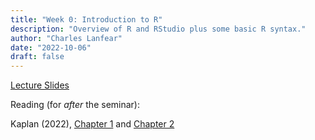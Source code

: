```yaml
---
title: "Week 0: Introduction to R"
description: "Overview of R and RStudio plus some basic R syntax."
author: "Charles Lanfear"
date: "2022-10-06"
draft: false
---
```


[Lecture Slides](https://clanfear.github.io/ioc_iqa/_lectures/0_intro-to-r/slides_intro-to-r.html)

Reading (for *after* the seminar):

Kaplan (2022), [Chapter 1](https://crimebythenumbers.com/a-soup-to-nuts-project-example.html) and [Chapter 2](https://crimebythenumbers.com/intro-to-r.html)